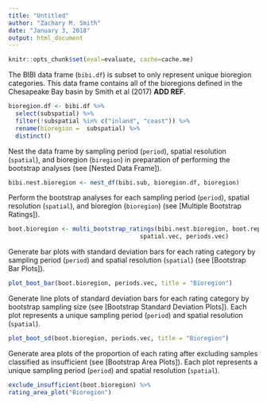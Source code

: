 ```yaml
---
title: "Untitled"
author: "Zachary M. Smith"
date: "January 3, 2018"
output: html_document
---
```



```r
knitr::opts_chunk$set(eval=evaluate, cache=cache.me)
```

The BIBI data frame (`bibi.df`) is subset to only represent unique bioregion categories. This data frame contains all of the bioregions defined in the Chesapeake Bay basin by Smith et al (2017) __ADD REF__.
```r
bioregion.df <- bibi.df %>% 
  select(subspatial) %>% 
  filter(!subspatial %in% c("inland", "coast")) %>% 
  rename(bioregion =  subspatial) %>% 
  distinct()
```

Nest the data frame by sampling period (`period`), spatial resolution (`spatial`), and bioregion (`biregion`) in preparation of performing the bootstrap analyses (see [Nested Data Frame]).
```r
bibi.nest.bioregion <- nest_df(bibi.sub, bioregion.df, bioregion) 
```

Perform the bootstrap analyses for each sampling period (`period`), spatial resolution (`spatial`), and bioregion (`bioregion`) (see [Multiple Bootstrap Ratings]).
```r
boot.bioregion <- multi_bootstrap_ratings(bibi.nest.bioregion, boot.reps, boot.samp.sizes,
                                     spatial.vec, periods.vec)
```

Generate bar plots with standard deviation bars for each rating category by sampling period (`period`) and spatial resolution (`spatial`) (see [Bootstrap Bar Plots]).
```r
plot_boot_bar(boot.bioregion, periods.vec, title = "Bioregion")
```

Generate line plots of standard deviation bars for each rating category by bootstrap sampling size (see [Bootstrap Standard Deviation Plots]). Each plot represents a unique sampling period (`period`) and spatial resolution (`spatial`).
```r
plot_boot_sd(boot.bioregion, periods.vec, title = "Bioregion")
```

Generate area plots of the proportion of each rating after excluding samples classified as insufficient (see [Bootstrap Area Plots]). Each plot represents a unique sampling period (`period`) and spatial resolution (`spatial`).
```r
exclude_insufficient(boot.bioregion) %>% 
rating_area_plot("Bioregion")
```